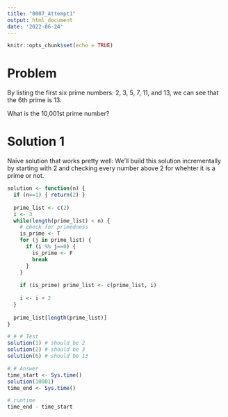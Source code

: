 ```yaml
---
title: "0007_Attempt1"
output: html_document
date: '2022-06-24'
---
```


```r
knitr::opts_chunk$set(echo = TRUE)
```

# Problem
By listing the first six prime numbers: 2, 3, 5, 7, 11, and 13, we can see that the 6th prime is 13.

What is the 10,001st prime number?


# Solution 1
Naive solution that works pretty well: We'll build this solution incrementally by starting with 2 and checking every number above 2 for whehter it is a prime or not.

```r

solution <- function(n) {
  if (n==1) { return(2) }
  
  prime_list <- c(2)
  i <- 3
  while(length(prime_list) < n) {
    # check for primedness
    is_prime <- T
    for (j in prime_list) {
      if (i %% j==0) {
        is_prime <- F
        break
      }
    }
    
    if (is_prime) prime_list <- c(prime_list, i)
    
    i <- i + 2
  }
  
  prime_list[length(prime_list)]
}

# # # Test
solution(1) # should be 2
solution(2) # should be 3
solution(6) # should be 13

# # Answer
time_start <- Sys.time()
solution(10001)
time_end <- Sys.time()

# runtime
time_end - time_start
```
